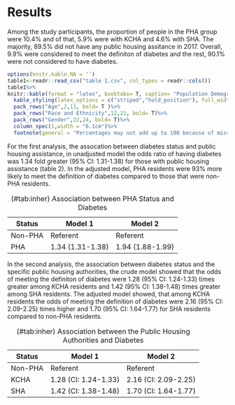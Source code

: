 
# Results {#ref-labels}

Among the study participants, the proportion of people in the PHA group were 10.4% and of that, 5.9% were with KCHA and 4.6% with SHA. The majority, 89.5% did not have any public housing assitance in 2017. Overall, 9.9% were considered to meet the definiton of diabetes and the rest, 90.1% were not considered to have diabetes.



```r
options(knitr.kable.NA = '')
table1<-readr::read_csv("table 1.csv", col_types = readr::cols())
table1%>%
knitr::kable(format = "latex", booktabs= T, caption= "Population Demographics")%>%
  kable_styling(latex_options = c("striped","hold_position"), full_width = T)%>%  
  pack_rows("Age",2,11, bold= T )%>%
  pack_rows("Race and Ethnicity",12,21, bold= T)%>%
  pack_rows("Gender",22,24, bold= T)%>%
  column_spec(1,width = "6.1cm")%>%
  footnote(general = "Percentages may not add up to 100 because of missing data")
```

For the first analysis, the assocation between diabetes status and public housing assistance, in unadjusted model the odds ratio of having diabetes was 1.34 fold greater (95% CI: 1.31-1.38) for those with public housing assistance (table 2). In the adjusted model, PHA residents were 93% more likely to meet the definition of diabetes compared to those that were non-PHA residents.

Status  | Model 1          | Model 2
--------|------------------|----------------
Non-PHA | Referent         | Referent
PHA     | 1.34 (1.31-1.38) | 1.94 (1.88-1.99)
Table: (\#tab:inher) Association between PHA Status and Diabetes

In the second analysis, the association between diabetes status and the specific public housing authorities, the crude model showed that the odds of meeting the definiton of diabetes were 1.28 (95% CI: 1.24-1.33) times greater among KCHA residents and 1.42 (95% CI: 1.38-1.48) times greater among SHA residents. The adjusted model showed, that among KCHA residents the odds of meeting the definition of diabetes were 2.16 (95% CI: 2.09-2.25) times higher and 1.70 (95% CI: 1.64-1.77) for SHA residents compared to non-PHA residents.


Status  | Model 1              | Model 2
--------|----------------------|---------------------
Non-PHA | Referent             | Referent
KCHA    | 1.28 (CI: 1.24-1.33) | 2.16 (CI: 2.09-2.25)
SHA     | 1.42 (CI: 1.38-1.48) | 1.70 (CI: 1.64-1.77)
Table: (\#tab:inher) Association between the Public Housing Authorities and Diabetes
